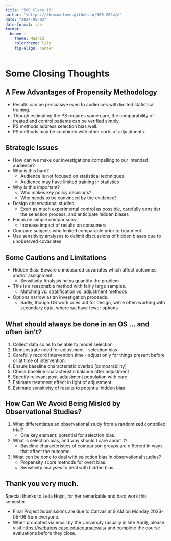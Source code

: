 ```yaml
---
title: "500 Class 15"
author: "<https://thomaselove.github.io/500-2024/>"
date: "2024-05-02"
date-format: iso
format: 
  beamer:
    theme: Madrid
    colortheme: lily
    fig-align: center
---
```


# Some Closing Thoughts

## A Few Advantages of Propensity Methodology

- Results can be persuasive even to audiences with limited statistical training.
- Though estimating the PS requires some care, the comparability of treated and control patients can be verified simply.
- PS methods address selection bias well.
- PS methods may be combined with other sorts of adjustments.

## Strategic Issues

- How can we make our investigations compelling to our intended audience?
- Why is this hard?
    - Audience is not focused on statistical techniques
    - Audience may have limited training in statistics
- Why is this important?
    - Who makes key policy decisions?
    - Who needs to be convinced by the evidence?
- Design observational studies
    - Exert as much experimental control as possible, carefully consider the selection process, and anticipate hidden biases
- Focus on simple comparisons
    - Increase impact of results on consumers
- Compare subjects who looked comparable prior to treatment
- Use sensitivity analyses to delimit discussions of hidden biases due to unobserved covariates

## Some Cautions and Limitations

- Hidden Bias: Beware unmeasured covariates which affect outcomes and/or assignment.
    - Sensitivity Analysis helps quantify the problem
- This is a reasonable method with fairly large samples.
    - Matching vs. stratification vs. adjustment methods
- Options narrow as an investigation proceeds. 
    - Sadly, though OS work cries out for design, we’re often working with secondary data, where we have fewer options

## What should always be done in an OS ... and often isn't?

1. Collect data so as to be able to model selection
2. Demonstrate need for adjustment - selection bias
3. Carefully record intervention time - adjust only for things present before or at time of  intervention.
4. Ensure baseline characteristic overlap [comparability]
5. Check baseline characteristic balance after adjustment
6. Specify relevant post-adjustment population with care 
7. Estimate treatment effect in light of adjustment
8. Estimate sensitivity of results to potential hidden bias

## How Can We Avoid Being Misled by Observational Studies?

1. What differentiates an observational study from a randomized controlled trial?
    - One key element: potential for selection bias.
2. What is selection bias, and why should I care about it?
    - Baseline characteristics of comparison groups are different in ways that affect the outcome.
3. What can be done to deal with selection bias in observational studies?
    - Propensity score methods for overt bias.
    - Sensitivity analyses to deal with hidden bias.

## Thank you very much.

Special thanks to Leila Hojat, for her remarkable and hard work this semester.

- Final Project Submissions are due to Canvas at 9 AM on Monday 2023-05-06 from everyone.
- When prompted via email by the University (usually in late April), please visit <https://webapps.case.edu/courseevals/> and complete the course evaluations before they close.